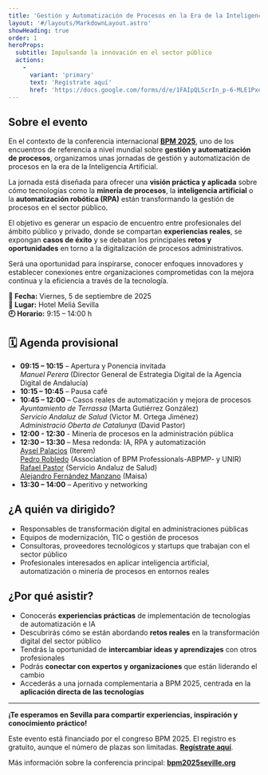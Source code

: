 ```yaml
---
title: 'Gestión y Automatización de Procesos en la Era de la Inteligencia Artificial'
layout: '#/layouts/MarkdownLayout.astro'
showHeading: true
order: 1
heroProps:
  subtitle: Impulsando la innovación en el sector público 
  actions:
    - 
      variant: 'primary'
      text: 'Regístrate aquí'
      href: 'https://docs.google.com/forms/d/e/1FAIpQLScrIn_p-6-MLE1PxdgKCyFr6lfCCUTM7MQfdzO-K5MTAIJcMQ/viewform'
---
```



## Sobre el evento

En el contexto de la conferencia internacional [**BPM 2025**](https://www.bpm2025seville.org), uno de los encuentros de referencia a nivel mundial sobre **gestión y automatización de procesos**, organizamos unas jornadas de gestión y automatización de procesos en la era de la Inteligencia Artificial.  

La jornada está diseñada para ofrecer una **visión práctica y aplicada** sobre cómo tecnologías como la **minería de procesos**, la **inteligencia artificial** o la **automatización robótica (RPA)** están transformando la gestión de procesos en el sector público.

El objetivo es generar un espacio de encuentro entre profesionales del ámbito público y privado, donde se compartan **experiencias reales**, se expongan **casos de éxito** y se debatan los principales **retos y oportunidades** en torno a la digitalización de procesos administrativos.

Será una oportunidad para inspirarse, conocer enfoques innovadores y establecer conexiones entre organizaciones comprometidas con la mejora continua y la eficiencia a través de la tecnología.

**📅 Fecha:** Viernes, 5 de septiembre de 2025  
**📍 Lugar:** Hotel Meliá Sevilla  
**🕘 Horario:** 9:15 – 14:00 h


## 🗓️ Agenda provisional

- **09:15 – 10:15** – Apertura y Ponencia invitada <br/>
*Manuel Perera* (Director General de Estrategia Digital de la Agencia Digital de Andalucía)
- **10:15 – 10:45** – Pausa café  
- **10:45 – 12:00** – Casos reales de automatización y mejora de procesos <br/>
  *Ayuntamiento de Terrassa* (Marta Gutiérrez González) <br/>
  *Servicio Andaluz de Salud* (Victor M. Ortega Jiménez) <br/>
  *Administració Oberta de Catalunya* (David Pastor) <br/>
- **12:00 - 12:30** - Minería de procesos en la administración pública
- **12:30 – 13:30** – Mesa redonda: IA, RPA y automatización <br/>
[Aysel Palacios](https://www.linkedin.com/in/aysel-palacios-2b32911/) (Iterem) <br/>
[Pedro Robledo](https://www.linkedin.com/in/pedrorobledobpm/) (Association of BPM Professionals-ABPMP- y UNIR) <br/>
[Rafael Pastor](https://www.linkedin.com/in/rafael-pastor/) (Servicio Andaluz de Salud) <br/>
[Alejandro Fernández Manzano](https://www.linkedin.com/in/alejandrofernandezmanzano/) (Maisa)   <br/>
- **13:30 – 14:00** – Aperitivo y networking


## ¿A quién va dirigido?
- Responsables de transformación digital en administraciones públicas
- Equipos de modernización, TIC o gestión de procesos
- Consultoras, proveedores tecnológicos y startups que trabajan con el sector público
- Profesionales interesados en aplicar inteligencia artificial, automatización o minería de procesos en entornos reales

## ¿Por qué asistir?

- Conocerás **experiencias prácticas** de implementación de tecnologías de automatización e IA  
- Descubrirás cómo se están abordando **retos reales** en la transformación digital del sector público  
- Tendrás la oportunidad de **intercambiar ideas y aprendizajes** con otros profesionales  
- Podrás **conectar con expertos y organizaciones** que están liderando el cambio  
- Accederás a una jornada complementaria a BPM 2025, centrada en la **aplicación directa de las tecnologías**

---

**¡Te esperamos en Sevilla para compartir experiencias, inspiración y conocimiento práctico!**  

Este evento está financiado por el congreso BPM 2025. El registro es gratuito, aunque el número de plazas son limitadas. [**Regístrate aquí**](https://docs.google.com/forms/d/e/1FAIpQLScrIn_p-6-MLE1PxdgKCyFr6lfCCUTM7MQfdzO-K5MTAIJcMQ/viewform).

Más información sobre la conferencia principal: [**bpm2025seville.org**](https://www.bpm2025seville.org)